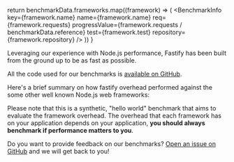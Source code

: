 

  return benchmarkData.frameworks.map((framework) => (
    <BenchmarkInfo
      key={framework.name}
      name={framework.name}
      req={framework.requests}
      progressValue={framework.requests / benchmarkData.reference}
      test={framework.test}
      repository={framework.repository}
    />
  ))
}

Leveraging our experience with Node.js performance, Fastify has been built from the ground up to be as fast as possible.

All the code used for our benchmarks is [available on GitHub](https://github.com/fastify/benchmarks/).

Here's a brief summary on how fastify overhead performed against the some other well known Node.js web frameworks:

<BenchmarkSection />

Please note that this is a synthetic, "hello world" benchmark that aims to evaluate the framework overhead. The overhead that each framework has on your application depends on your application, **you should always benchmark if performance matters to you**.

Do you want to provide feedback on our benchmarks? [Open an issue on GitHub](https://github.com/fastify/benchmarks/issues) and we will get back to you!
